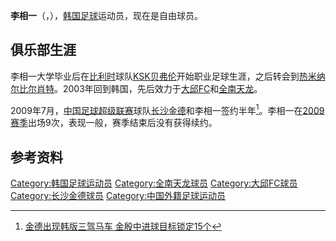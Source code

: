 {{Football player infobox| 
| playername= 李相一 <br /> {{lang|ko|이상일}}
| image    = 
| fullname = 李相一 <br /> {{lang|ko|이상일}}
| englishfullname = Lee Sang-Il
| nickname    = 
| height      = {{height|meters=1.78}}
| dateofbirth = {{birth date and age|1979|5|25}}
| cityofbirth = 
| countryofbirth = {{KOR}}
| clubnumber = 
| currentclub  = 
| position = [[中场|中场]]
| youthyears = 1997-2000
| youthclubs = [[韩国中央大学|中央大学]]
| years = 2001<br/>2001-2002<br/>2003-2006<br/>2007-2008<br/>2009
| clubs = [[KSK贝弗伦|KSK贝弗伦]]<br/>[[热米纳尔比尔肖特|热米纳尔比尔肖特]]<br/>[[大邱FC|大邱FC]]<br/>[[全南天龙|全南天龙]]<br/>[[长沙金德|长沙金德]]
| caps(goals) = 11 (1) <br/> {{0}}5 (0) <br/> 68 (4) <br/> 33 (1) <br/> {{0}}9 (0) 
| nationalyears =
| nationalteam = 
| nationalcaps(goals) = 
| pcupdate = 2010年1月1日
| ntupdate = 
}}

'''李相一'''（{{lang|ko|이상일}}，{{bd|1979年|5月25日||}}），[[韩国|韩国]][[足球|足球]]运动员，现在是自由球员。

==俱乐部生涯==
李相一大学毕业后在[[比利时|比利时]]球队[[KSK贝弗伦|KSK贝弗伦]]开始职业足球生涯，之后转会到[[热米纳尔比尔肖特|热米纳尔比尔肖特]]。2003年回到韩国，先后效力于[[大邱FC|大邱FC]]和[[全南天龙|全南天龙]]。

2009年7月，[[中国足球超级联赛|中国足球超级联赛]]球队[[长沙金德|长沙金德]]和李相一签约半年<ref>[http://www.022net.com/2009/8-2/481432122917007.html 金德出现韩版三驾马车 金殷中进球目标锁定15个]{{dead link|date=2018年3月 |bot=InternetArchiveBot |fix-attempted=yes }}</ref>。李相一在[[2009年中国足球超级联赛|2009赛季]]出场9次，表现一般，赛季结束后没有获得续约。

==参考资料==
{{reflist}}

{{DEFAULTSORT:LEE Sang-Il}}

[[Category:韩国足球运动员|Category:韩国足球运动员]]
[[Category:全南天龙球员|Category:全南天龙球员]]
[[Category:大邱FC球员|Category:大邱FC球员]]
[[Category:长沙金德球员|Category:长沙金德球员]]
[[Category:中国外籍足球运动员|Category:中国外籍足球运动员]]